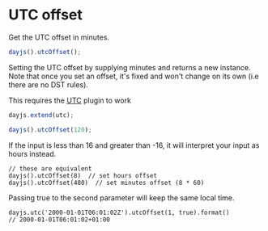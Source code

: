
# UTC offset

Get the UTC offset in minutes.

```js
dayjs().utcOffset();
```

Setting the UTC offset by supplying minutes and returns a new instance.
Note that once you set an offset, it's fixed and won't change on its own (i.e there are no DST rules).

<Callout>This requires the [UTC](../plugin/utc) plugin to work</Callout>

```js
dayjs.extend(utc);

dayjs().utcOffset(120);
```

If the input is less than 16 and greater than -16, it will interpret your input as hours instead.

```
// these are equivalent
dayjs().utcOffset(8)  // set hours offset
dayjs().utcOffset(480)  // set minutes offset (8 * 60)
```

Passing true to the second parameter will keep the same local time.

```
dayjs.utc('2000-01-01T06:01:02Z').utcOffset(1, true).format()
// 2000-01-01T06:01:02+01:00
```
